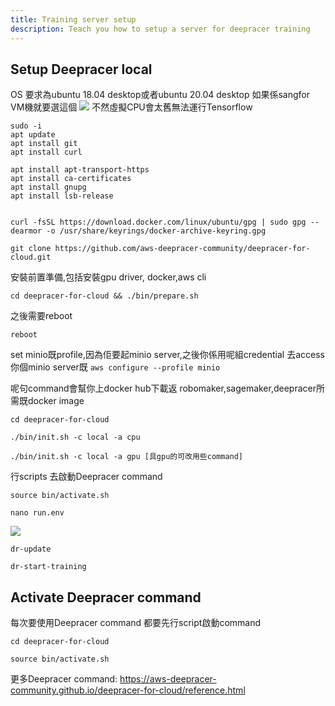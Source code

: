 ```yaml
---
title: Training server setup
description: Teach you how to setup a server for deepracer training
---
```


## Setup Deepracer local 

OS 要求為ubuntu 18.04 desktop或者ubuntu 20.04 desktop
如果係sangfor VM機就要選這個
![](https://i.imgur.com/qUDKvqG.png)
不然虛擬CPU會太舊無法運行Tensorflow




```
sudo -i
apt update
apt install git
apt install curl

apt install apt-transport-https
apt install ca-certificates
apt install gnupg
apt install lsb-release
```

```

curl -fsSL https://download.docker.com/linux/ubuntu/gpg | sudo gpg --dearmor -o /usr/share/keyrings/docker-archive-keyring.gpg

git clone https://github.com/aws-deepracer-community/deepracer-for-cloud.git
```


安裝前置準備,包括安裝gpu driver, docker,aws cli
```
cd deepracer-for-cloud && ./bin/prepare.sh
```
之後需要reboot
```
reboot
```

set minio既profile,因為佢要起minio server,之後你係用呢組credential 去access你個minio server既
```aws configure --profile minio```


呢句command會幫你上docker hub下載返 robomaker,sagemaker,deepracer所需既docker image
```
cd deepracer-for-cloud

./bin/init.sh -c local -a cpu

./bin/init.sh -c local -a gpu [具gpu的可改用些command]
```

行scripts 去啟動Deepracer command
```
source bin/activate.sh
```

```
nano run.env
```
![](https://i.imgur.com/REHyL4E.png)

```
dr-update
```


```
dr-start-training
```

## Activate Deepracer command


每次要使用Deepracer command 都要先行script啟動command
```
cd deepracer-for-cloud
```

```
source bin/activate.sh
```
更多Deepracer command:
https://aws-deepracer-community.github.io/deepracer-for-cloud/reference.html

